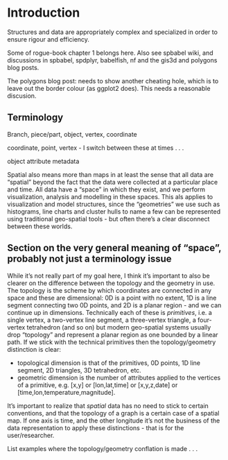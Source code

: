 # Introduction {#intro}


Structures and data are appropriately complex and specialized in order to ensure rigour and efficiency. 

Some of rogue-book chapter 1 belongs here. Also see spbabel wiki, and discussions in spbabel, spdplyr, babelfish, nf and the gis3d and polygons blog posts. 

The polygons blog post: needs to show another cheating hole, which is to leave out the border colour (as ggplot2 does). This needs a reasonable discusion. 

## Terminology

Branch, piece/part, object, vertex, coordinate

coordinate, point, vertex - I switch between these at times . . .

object attribute metadata

Spatial also means more than maps in at least the sense that all data are "spatial" beyond the fact that the data were collected at a particular place and time. All data have a "space" in which they exist, and we perform visualization, analysis and modelling in these spaces. This als applies to visualization and model structures, since the "geometries" we use such as histograms, line charts and cluster hulls to name a few can be represented using traditional geo-spatial tools - but often there's a clear disconnect between these worlds. 


## Section on the very general meaning of "space", probably not just a terminology issue

While it's not really part of my goal here, I think it's important to also be clearer on the difference between the topology and the geometry in use. The topology is the scheme by which coordinates are connected in any space and these are dimensional: 0D is a point with no extent, 1D is a line segment connecting two 0D points, and 2D is a planar region - and we can continue up in dimensions. Technically each of these is _primitives_, i.e. a single vertex, a two-vertex line segment, a three-vertex triangle, a four-vertex tetrahedron (and so on) but modern geo-spatial systems usually drop "topology" and represent a planar region as one bounded by a linear path. If we stick with the technical primitives then the topology/geometry distinction is clear: 

* topological dimension is that of the primitives, 0D points, 1D line segment, 2D triangles, 3D tetrahedron, etc.
* geometric dimension is the number of attributes applied to the vertices of a primitive, e.g. \[x,y\] or \[lon,lat,time\] or \[x,y,z,date\] or \[time,lon,temperature,magnitude\]. 

It's important to realize that _spatial_ data has no need to stick to certain conventions, and that the topology of a graph is a certain case of a spatial map. If one axis is time, and the other longitude it's not the business of the data representation to apply these distinctions - that is for the user/researcher. 

List examples where the topology/geometry conflation is made . . .

